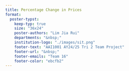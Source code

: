 ```yaml
---
title: Percentage Change in Prices
format:
  poster-typst: 
    keep-typ: true
    size: "36x24"
    poster-authors: "Lim Jia Rui"
    departments: "&nbsp;"
    institution-logo: "./images/sit.png"
    footer-text: "AAI1001 AY24/25 Tri 2 Team Project"
    footer-url: "&nbsp;"
    footer-emails: "Team 16"
    footer-color: "ebcfb2"
---
```


